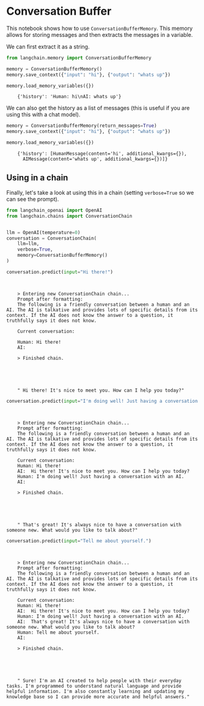 # Conversation Buffer

This notebook shows how to use `ConversationBufferMemory`. This memory allows for storing messages and then extracts the messages in a variable.

We can first extract it as a string.

```python
from langchain.memory import ConversationBufferMemory
```

```python
memory = ConversationBufferMemory()
memory.save_context({"input": "hi"}, {"output": "whats up"})
```

```python
memory.load_memory_variables({})
```

<CodeOutputBlock lang="python">

```
    {'history': 'Human: hi\nAI: whats up'}
```

</CodeOutputBlock>

We can also get the history as a list of messages (this is useful if you are using this with a chat model).

```python
memory = ConversationBufferMemory(return_messages=True)
memory.save_context({"input": "hi"}, {"output": "whats up"})
```

```python
memory.load_memory_variables({})
```

<CodeOutputBlock lang="python">

```
    {'history': [HumanMessage(content='hi', additional_kwargs={}),
      AIMessage(content='whats up', additional_kwargs={})]}
```

</CodeOutputBlock>

## Using in a chain

Finally, let's take a look at using this in a chain (setting `verbose=True` so we can see the prompt).

```python
from langchain_openai import OpenAI
from langchain.chains import ConversationChain


llm = OpenAI(temperature=0)
conversation = ConversationChain(
    llm=llm,
    verbose=True,
    memory=ConversationBufferMemory()
)
```

```python
conversation.predict(input="Hi there!")
```

<CodeOutputBlock lang="python">

```


    > Entering new ConversationChain chain...
    Prompt after formatting:
    The following is a friendly conversation between a human and an AI. The AI is talkative and provides lots of specific details from its context. If the AI does not know the answer to a question, it truthfully says it does not know.

    Current conversation:

    Human: Hi there!
    AI:

    > Finished chain.





    " Hi there! It's nice to meet you. How can I help you today?"
```

</CodeOutputBlock>

```python
conversation.predict(input="I'm doing well! Just having a conversation with an AI.")
```

<CodeOutputBlock lang="python">

```


    > Entering new ConversationChain chain...
    Prompt after formatting:
    The following is a friendly conversation between a human and an AI. The AI is talkative and provides lots of specific details from its context. If the AI does not know the answer to a question, it truthfully says it does not know.

    Current conversation:
    Human: Hi there!
    AI:  Hi there! It's nice to meet you. How can I help you today?
    Human: I'm doing well! Just having a conversation with an AI.
    AI:

    > Finished chain.





    " That's great! It's always nice to have a conversation with someone new. What would you like to talk about?"
```

</CodeOutputBlock>

```python
conversation.predict(input="Tell me about yourself.")
```

<CodeOutputBlock lang="python">

```


    > Entering new ConversationChain chain...
    Prompt after formatting:
    The following is a friendly conversation between a human and an AI. The AI is talkative and provides lots of specific details from its context. If the AI does not know the answer to a question, it truthfully says it does not know.

    Current conversation:
    Human: Hi there!
    AI:  Hi there! It's nice to meet you. How can I help you today?
    Human: I'm doing well! Just having a conversation with an AI.
    AI:  That's great! It's always nice to have a conversation with someone new. What would you like to talk about?
    Human: Tell me about yourself.
    AI:

    > Finished chain.





    " Sure! I'm an AI created to help people with their everyday tasks. I'm programmed to understand natural language and provide helpful information. I'm also constantly learning and updating my knowledge base so I can provide more accurate and helpful answers."
```

</CodeOutputBlock>
